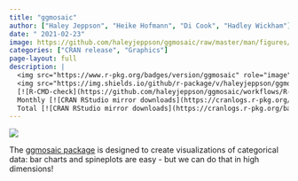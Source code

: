 ```yaml
---
title: "ggmosaic"
author: ["Haley Jeppson", "Heike Hofmann", "Di Cook", "Hadley Wickham"]
date: "	2021-02-23"
image: https://github.com/haleyjeppson/ggmosaic/raw/master/man/figures/logo.png
categories: ["CRAN release", "Graphics"]
page-layout: full
description: |
  <img src="https://www.r-pkg.org/badges/version/ggmosaic" role="image" alt="CRAN status">
  <img src="https://img.shields.io/github/r-package/v/haleyjeppson/ggmosaic?logo=github" alt="Github version">
  [![R-CMD-check](https://github.com/haleyjeppson/ggmosaic/workflows/R-CMD-check/badge.svg)](https://github.com/haleyjeppson/ggmosaic/actions)<br><br>
  Monthly [![CRAN RStudio mirror downloads](https://cranlogs.r-pkg.org/badges/last-month/ggmosaic?color=brightgreen)](https://r-pkg.org/pkg/ggmosaic)<br>
  Total [![CRAN RStudio mirror downloads](https://cranlogs.r-pkg.org/badges/grand-total/ggmosaic?color=orange)](https://r-pkg.org/pkg/ggmosaic)
---
```


::: {.column-margin}
![](https://github.com/haleyjeppson/ggmosaic/raw/master/man/figures/logo.png)
:::


The [ggmosaic package](https://haleyjeppson.github.io/ggmosaic/) is designed to create visualizations of categorical data: bar charts and spineplots are easy - but we can do that in high dimensions! 


